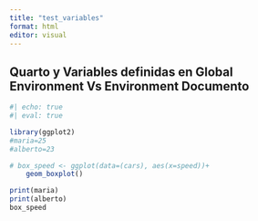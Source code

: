 ```yaml
---
title: "test_variables"
format: html
editor: visual
---
```


## Quarto y Variables definidas en Global Environment Vs Environment Documento

```r
#| echo: true
#| eval: true

library(ggplot2)
#maria=25
#alberto=23 

# box_speed <- ggplot(data=(cars), aes(x=speed))+
    geom_boxplot()

print(maria)
print(alberto)
box_speed
```
